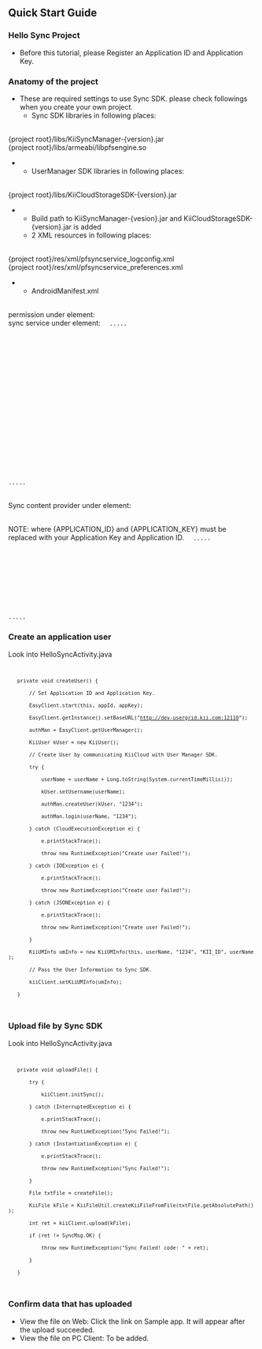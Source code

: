 
== Quick Start Guide ==

=== Hello Sync Project ===
* Before this tutorial, please Register an Application ID and Application Key.

=== Anatomy of the project ===

* These are required settings to use Sync SDK. please check followings when you create your own project.
** Sync SDK libraries in following places:
<br/>
{project root}/libs/KiiSyncManager-{version}.jar
<br/>
{project root}/libs/armeabi/libpfsengine.so
** UserManager SDK libraries in following places:
<br/>
{project root}/libs/KiiCloudStorageSDK-{version}.jar
** Build path to KiiSyncManager-{vesion}.jar and&nbsp;KiiCloudStorageSDK-{version}.jar is added
** 2 XML resources in following places:
<br/>
{project root}/res/xml/pfsyncservice_logconfig.xml
<br/>
{project root}/res/xml/pfsyncservice_preferences.xml
** AndroidManifest.xml
<br/>
permission under <manifest> element:
<code>
<uses-permission android:name="android.permission.INTERNET" />
<uses-permission android:name="android.permission.WRITE_EXTERNAL_STORAGE"></uses-permission>
</code>
<br/>
sync service under <application> element:
<code>
<application>
.....
        <service android:name="com.synclore.android.pfscsdk.PFSyncService" >
            <intent-filter >
                <action android:name="com.synclore.android.pfscsdk.ISessionManager" />
                <action android:name="com.synclore.android.pfscsdk.IChangeLogger" />
            </intent-filter>

            <meta-data
                android:name="com.synclore.android.pfscsdk.PFSyncService.preferences"
                android:resource="@xml/pfsyncservice_preferences" />
            <meta-data
                android:name="com.synclore.android.pfscsdk.PFSyncService.logconfig"
                android:resource="@xml/pfsyncservice_logconfig" />
        </service>
.....
</application>
</code>

<br/>
Sync content provider under <application> element:

<br/>
NOTE: where {APPLICATION_ID} and {APPLICATION_KEY} must be replaced with your Application Key and Application ID.
<code>
<application>
.....
        <provider
            android:authorities="com.kii.sync.generic.c42a57d0"
            android:label="generic content provider"
            android:name="com.kii.sync.provider.GenericSyncProvider" >
            <meta-data
                android:name="app-key"
                android:value="224b6595df9387530feb6f696a51c658" />
        </provider>
.....
</application>
</code>

=== Create an application user ===

Look into HelloSyncActivity.java
<code>
    private void createUser() {
        // Set Application ID and Application Key.
        EasyClient.start(this, appId, appKey);
        EasyClient.getInstance().setBaseURL("http://dev-usergrid.kii.com:12110");
        authMan = EasyClient.getUserManager();
        KiiUser kUser = new KiiUser();
        // Create User by communicating KiiCloud with User Manager SDK.
        try {
            userName = userName + Long.toString(System.currentTimeMillis());
            kUser.setUsername(userName);
            authMan.createUser(kUser, "1234");
            authMan.login(userName, "1234");
        } catch (CloudExecutionException e) {
            e.printStackTrace();
            throw new RuntimeException("Create user Failed!");
        } catch (IOException e) {
            e.printStackTrace();
            throw new RuntimeException("Create user Failed!");
        } catch (JSONException e) {
            e.printStackTrace();
            throw new RuntimeException("Create user Failed!");
        }
        KiiUMInfo umInfo = new KiiUMInfo(this, userName, "1234", "KII_ID", userName);
        // Pass the User Information to Sync SDK.
        kiiClient.setKiiUMInfo(umInfo);
    }
</code>

=== Upload file by Sync SDK ===

Look into HelloSyncActivity.java
<code>
    private void uploadFile() {
        try {
            kiiClient.initSync();
        } catch (InterruptedException e) {
            e.printStackTrace();
            throw new RuntimeException("Sync Failed!");
        } catch (InstantiationException e) {
            e.printStackTrace();
            throw new RuntimeException("Sync Failed!");
        }
        File txtFile = createFile();
        KiiFile kFile = KiiFileUtil.createKiiFileFromFile(txtFile.getAbsolutePath());
        int ret = kiiClient.upload(kFile);
        if (ret != SyncMsg.OK) {
            throw new RuntimeException("Sync Failed! code: " + ret);
        }
    }
</code>

=== Confirm data that has uploaded ===

* View the file on Web: Click the link on Sample app. It will appear after the upload succeeded.
* View the file on PC Client: To be added.
